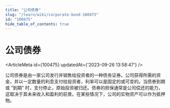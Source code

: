 ```yaml
---
title: "公司债券"
slug: "/learn/wiki/corporate-bond-100475"
id: "100475"
hide_table_of_contents: true
---
```



# 公司债券

<ArticleMeta id={100475} updatedAt={'2023-09-26 13:58:47'} />
<div className='border-solid border-b border-t-0 my-4 border-[var(--ifm-color-gray-300)]' />

公司债券是由一家公司发行并销售给投资者的一种债务证券。公司获得所需的资金，并以一定数量的利息支付给投资者，利率可以是固定的或可变的。当债券到期或 “到期” 时，支付停止，原始投资被归还。债券的担保通常是公司偿还的能力，这取决于其未来收入和盈利的前景。在某些情况下，公司的实物资产可以作为抵押物。
